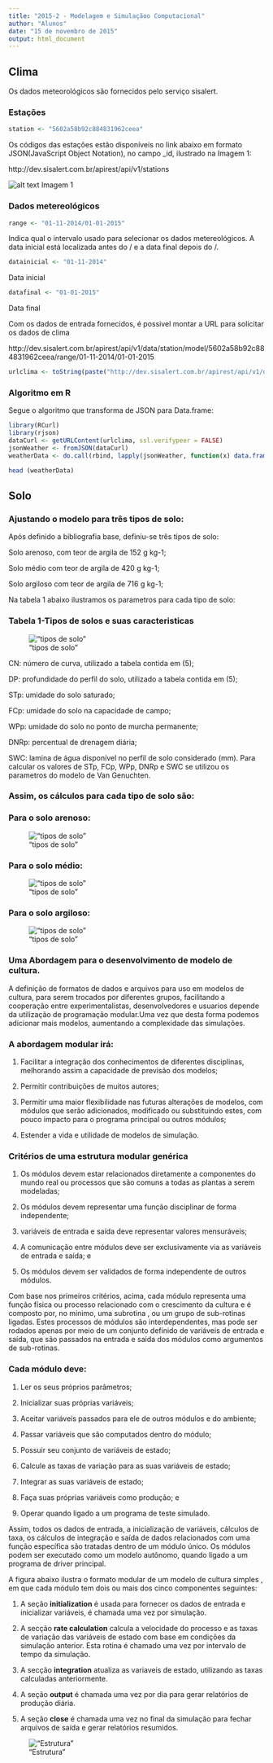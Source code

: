 ```yaml
---
title: "2015-2 - Modelagem e Simulaçãoo Computacional"
author: "Alunos"
date: "15 de novembro de 2015"
output: html_document
---
```

## Clima
Os dados meteorológicos são fornecidos pelo serviço sisalert. 


### Estações
```r
station <- "5602a58b92c884831962ceea"
```
Os códigos das estações estão disponíveis no link abaixo em formato JSON(JavaScript Object Notation), no campo _id, ilustrado na Imagem 1:

http://dev.sisalert.com.br/apirest/api/v1/stations

![alt text](id.png)
Imagem 1


### Dados metereológicos
```r
range <- "01-11-2014/01-01-2015"
```
Indica qual o intervalo usado para selecionar os dados metereológicos. A data inicial está localizada antes do / e a data final depois do /.

```r
datainicial <- "01-11-2014"
```
Data inicial

```r
datafinal <- "01-01-2015"
```
Data final


Com os dados de entrada fornecidos, é possivel montar a URL para solicitar os dados de clima

http://dev.sisalert.com.br/apirest/api/v1/data/station/model/5602a58b92c884831962ceea/range/01-11-2014/01-01-2015

```r
urlclima <- toString(paste("http://dev.sisalert.com.br/apirest/api/v1/data/station/model/" , station , "/range/", datainicial , "/" , datafinal, sep=""))
```

### Algoritmo em R
Segue o algoritmo que transforma de JSON para Data.frame: 
```r
library(RCurl)
library(rjson)
dataCurl <- getURLContent(urlclima, ssl.verifypeer = FALSE)
jsonWeather <- fromJSON(dataCurl)
weatherData <- do.call(rbind, lapply(jsonWeather, function(x) data.frame(x)))

head (weatherData)
```

## Solo

### Ajustando o modelo para três tipos de solo:

Após definido a bibliografia base, definiu-se três tipos de solo:

Solo arenoso, com teor de argila de 152 g kg-1;

Solo médio com teor de argila de 420 g kg-1;

Solo argiloso com teor de argila de 716 g kg-1;

Na tabela 1 abaixo ilustramos os parametros para cada tipo de solo:

### Tabela 1-Tipos de solos e suas caracteristicas
!["tipos de solo"](TABELA-SOLOS.png)


CN: número de curva, utilizado a tabela contida em (5);

DP: profundidade do perfil do solo, utilizado a tabela contida em (5);

STp: umidade do solo saturado;

FCp: umidade do solo na capacidade de campo;

WPp: umidade do solo no ponto de murcha permanente;

DNRp: percentual de drenagem diária;

SWC: lamina de água disponível no perfil de solo considerado (mm).
Para calcular os valores de STp, FCp, WPp, DNRp e SWC se utilizou os parametros do modelo de Van Genuchten.

### Assim, os cálculos para cada tipo de solo são:

### Para o solo arenoso:

!["tipos de solo"](SOLO-ARENOSO.png)

### Para o solo médio:

!["tipos de solo"](SOLO-MEDIO.png)

### Para o solo argiloso:

!["tipos de solo"](SOLO-ARGILOSO.png)

### Uma Abordagem para o desenvolvimento de modelo de cultura.

A definição de formatos de dados e arquivos para uso em modelos de cultura, para serem trocados por diferentes grupos, facilitando a cooperação entre experimentalistas, desenvolvedores e usuarios
depende da utilização de programação modular.Uma vez que desta forma podemos adicionar mais modelos, aumentando a complexidade das simulações.

### A abordagem modular irá:

1) Facilitar a integração dos conhecimentos de diferentes disciplinas, melhorando assim a capacidade de previsão dos modelos;

2) Permitir contribuições de muitos autores;

3) Permitir uma maior flexibilidade nas futuras alterações de modelos, com módulos que serão adicionados, modificado ou substituindo estes, com pouco impacto para o programa principal ou outros módulos;

4) Estender a vida e utilidade de modelos de simulação.

### Critérios de uma estrutura modular genérica


1) Os módulos devem estar relacionados diretamente a componentes do mundo real ou processos que são comuns a todas as plantas a serem modeladas;

2) Os módulos devem representar uma função disciplinar de forma independente;

3) variáveis de entrada e saída deve representar valores mensuráveis;

4) A comunicação entre módulos deve ser exclusivamente via as variáveis de entrada e saída; e

5) Os módulos devem ser validados de forma independente de outros módulos.

Com base nos primeiros critérios, acima, cada módulo representa uma função física ou processo relacionado com o crescimento da cultura e é composto por, no mínimo, uma subrotina , ou um grupo de sub-rotinas ligadas. Estes processos de módulos são interdependentes, mas pode ser rodados apenas por meio de um conjunto definido de variáveis de entrada e saída, que são passados na entrada e saida dos módulos como argumentos de sub-rotinas.

### Cada módulo deve:

1) Ler os seus próprios parâmetros;

2) Inicializar suas próprias variáveis;

3) Aceitar variáveis passados para ele de outros módulos e do ambiente;

4) Passar variáveis que são computados dentro do módulo;

5) Possuir seu conjunto de variáveis de estado;

6) Calcule as taxas de variação para as suas variáveis de estado;

7) Integrar as suas variáveis de estado;

8) Faça suas próprias variáveis como produção; e

9) Operar quando ligado a um programa de teste simulado.

Assim, todos os dados de entrada, a inicialização de variáveis, cálculos de taxa, os cálculos de integração e saída de dados relacionados com uma função específica são tratadas dentro de um módulo único. Os módulos podem ser executado como um modelo autônomo, quando ligado a um programa de driver principal.

A figura abaixo ilustra o formato modular de um modelo de cultura simples , em que cada módulo tem dois ou mais dos cinco componentes seguintes:

1. A seção **initialization** é usada para fornecer os dados de entrada e inicializar variáveis, é chamada uma vez por simulação.

2. A secção **rate calculation** calcula a velocidade do processo e as taxas de variação das variáveis de estado com base em condições da simulação anterior. Esta rotina é chamado uma vez por intervalo de tempo da simulação.

3. A secção  **integration**  atualiza as variaveis de estado, utilizando as taxas calculadas anteriormente.

4. A seção **output** é chamada uma vez por dia para gerar relatórios de produção diária.

5. A seção **close** é chamada uma vez no final da simulação para fechar arquivos de saída e gerar relatórios resumidos.


!["Estrutura"](crop_model.png)
